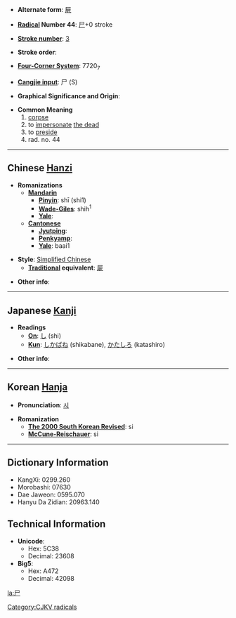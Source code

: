 * '''Alternate form''': [[屍]]

* '''[[Wiktionary:Chinese radical index| Radical]] Number 44''': [[Wiktionary:Chinese radical index 尸|尸]]+0 stroke

* '''[[Wiktionary:Chinese total strokes index|Stroke number]]''': [[Wiktionary:Chinese total strokes index 3|3]]

* '''Stroke order''': 

* '''[[Wiktionary:Chinese four corner index|Four-Corner System]]''': 7720<sub>7</sub>

* '''[[Wiktionary:Chinese Cangjie index|Cangjie input]]''': 尸 (S)

* '''Graphical Significance and Origin''': 

* '''Common Meaning'''
*#[[corpse]]
*# to [[impersonate]] [[the dead]]
*# to [[preside]]
*# rad. no. 44

----

== Chinese [[Hanzi]] ==

* '''Romanizations'''
** '''[[Mandarin]]'''
*** '''[[Pinyin]]''': shī (shi1)
*** '''[[Wade-Giles]]''': shih<sup>1</sup>
*** '''[[Yale]]''': 
** '''[[Cantonese]]'''
*** '''[[Jyutping]]''':
*** '''[[Penkyamp]]''': 
*** '''[[Yale]]''': baai1

* '''Style''': [[Simplified Chinese]] 
** '''[[Traditional Chinese|Traditional]] equivalent''': [[屍]]

* '''Other info''': 

----

== Japanese [[Kanji]] ==

* '''Readings'''
** '''[[On]]''': [[し]] (shi)
** '''[[Kun]]''': [[しかばね]] (shikabane), [[かたしろ]] (katashiro)

* '''Other info''':  

----

== Korean [[Hanja]] ==

* '''Pronunciation''': [[시]]

* '''Romanization'''
** '''[[The 2000 South Korean Revised Romanization|The 2000 South Korean Revised]]''': si
** '''[[McCune-Reischauer]]''': si

----

== Dictionary Information ==

* KangXi: 0299.260
* Morobashi: 07630
* Dae Jaweon: 0595.070
* Hanyu Da Zidian: 20963.140

== Technical Information ==

* '''Unicode''':
** Hex: 5C38
** Decimal: 23608
* '''Big5''':
** Hex: A472
** Decimal: 42098

[[Category:CJKV radicals]]
[[la:尸]]